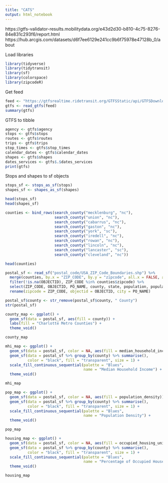 ```yaml
---
title: "CATS"
output: html_notebook
---
```


https://gtfs-validator-results.mobilitydata.org/e43d2d30-b810-4c75-8276-84e831c293f6/report.html
https://hub.arcgis.com/datasets/d6f7ee6129e241cc9b6f75978e47128b_0/about

Load libraries
```r
library(tidyverse)
library(tidytransit)
library(sf)
library(colorspace)
library(zipcodeR)
```

Get feed
```r
feed <- "https://gtfsrealtime.ridetransit.org/GTFSStatic/api/GTFSDownload/GTFS.zip"
gtfs <- read_gtfs(feed)
summary(gtfs)
```

GTFS to tibble
```r
agency <- gtfs$agency
stops <- gtfs$stops
routes <- gtfs$routes
trips <- gtfs$trips
stop_times <- gtfs$stop_times
calendar_dates <- gtfs$calendar_dates
shapes <- gtfs$shapes
dates_services <- gtfs$.$dates_services
print(gtfs)
```

Stops and shapes to sf objects
```r
stops_sf <- stops_as_sf(stops)
shapes_sf <- shapes_as_sf(shapes)

head(stops_sf)
head(shapes_sf)
```

```r
counties <- bind_rows(search_county("mecklenburg", "nc"),
                      search_county("union", "nc"),
                      search_county("cabarrus", "nc"),
                      search_county("gaston", "nc"),
                      search_county("york", "sc"),
                      search_county("iredell", "nc"),
                      search_county("rowan", "nc"),
                      search_county("lincoln", "nc"),
                      search_county("lancaster", "sc"),
                      search_county("cleveland", "nc"))

head(counties)
```

```r
postal_sf <- read_sf("postal_code/USA_ZIP_Code_Boundaries.shp") %>%
  merge(counties, by.x = "ZIP_CODE", by.y = "zipcode", all.x = FALSE, all.y = TRUE) %>%
  filter(!is.na(OBJECTID), ZIP_CODE %in% counties$zipcode) %>%
  select(ZIP_CODE, OBJECTID, PO_NAME, county, state, population, population_density, housing_units, occupied_housing_units, median_household_income, bounds_west, bounds_east, bounds_north, bounds_south, geometry) %>%
  rename(zipcode = ZIP_CODE, objectid = OBJECTID, city = PO_NAME)

postal_sf$county <- str_remove(postal_sf$county, " County")
str(postal_sf)
```

```r
county_map <- ggplot() +
  geom_sf(data = postal_sf, aes(fill = county)) +
  labs(fill = "Charlotte Metro Counties") +
  theme_void()

county_map
```

```r
mhi_map <- ggplot() +
  geom_sf(data = postal_sf, color = NA, aes(fill = median_household_income)) +
  geom_sf(data = postal_sf %>% group_by(county) %>% summarise(),
          color = "black", fill = "transparent", size = 1) +
  scale_fill_continuous_sequential(palette = "Blues",
                                   name = "Median Household Income") +
  theme_void()

mhi_map
```

```r
pop_map <- ggplot() +
  geom_sf(data = postal_sf, color = NA, aes(fill = population_density)) +
  geom_sf(data = postal_sf %>% group_by(county) %>% summarise(),
          color = "black", fill = "transparent", size = 1) +
  scale_fill_continuous_sequential(palette = "Blues",
                                   name = "Population Density") +
  theme_void()

pop_map
```

```r
housing_map <- ggplot() +
  geom_sf(data = postal_sf, color = NA, aes(fill = occupied_housing_units/housing_units)) +
  geom_sf(data = postal_sf %>% group_by(county) %>% summarise(),
          color = "black", fill = "transparent", size = 1) +
  scale_fill_continuous_sequential(palette = "Blues",
                                   name = "Percentage of Occupied Houses") +
  theme_void()

housing_map
```